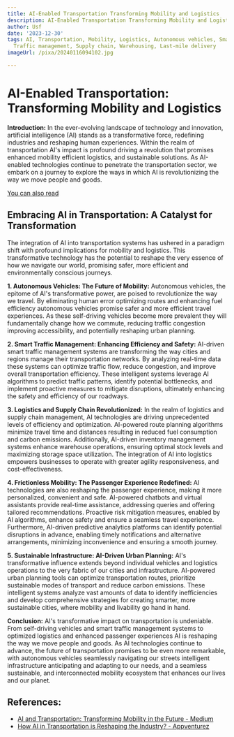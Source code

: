 ```yaml
---
title: AI-Enabled Transportation Transforming Mobility and Logistics
description: AI-Enabled Transportation Transforming Mobility and Logistics
author: Usf
date: '2023-12-30'
tags: AI, Transportation, Mobility, Logistics, Autonomous vehicles, Smart cities,
  Traffic management, Supply chain, Warehousing, Last-mile delivery
imageUrl: /pixa/20240116094102.jpg

---
```

# AI-Enabled Transportation: Transforming Mobility and Logistics

**Introduction:**
In the ever-evolving landscape of technology  and innovation, artificial intelligence (AI) stands as a transformative force, redefining industries and reshaping human experiences. Within the realm of transportation AI's impact is profound driving a revolution that promises enhanced mobility efficient logistics, and sustainable solutions.  As AI-enabled technologies continue to penetrate the transportation  sector, we embark on a journey to explore the ways  in  which  AI is revolutionizing the  way we move people and goods.

[You  can also read ]()


## Embracing AI in Transportation: A Catalyst for Transformation

The integration of AI into transportation systems has ushered in a paradigm shift with  profound implications  for mobility  and logistics. This transformative technology has the  potential to reshape the  very essence of how we navigate our world,  promising safer, more efficient and environmentally conscious journeys.

**1. Autonomous Vehicles: The Future of Mobility:**
Autonomous vehicles, the epitome of AI's transformative power, are poised to revolutionize the way we travel. By eliminating  human error optimizing routes and enhancing fuel efficiency autonomous vehicles promise safer and more efficient  travel experiences. As these self-driving vehicles become more prevalent they will fundamentally change how we commute, reducing traffic congestion improving accessibility, and  potentially reshaping urban planning.

**2. Smart Traffic Management:  Enhancing  Efficiency and Safety:**
AI-driven smart traffic management systems are transforming the way  cities and regions manage their transportation networks. By analyzing real-time data these systems  can optimize traffic  flow, reduce congestion, and improve overall transportation efficiency. These intelligent systems leverage  AI algorithms to predict traffic patterns, identify potential bottlenecks,  and implement proactive measures to mitigate disruptions, ultimately enhancing the safety and  efficiency of our roadways.

**3. Logistics and Supply Chain Revolutionized:**
In the realm of logistics and supply chain management,  AI technologies are driving unprecedented levels of efficiency and optimization. AI-powered route planning algorithms minimize travel time and distances resulting in reduced fuel consumption and carbon  emissions. Additionally, AI-driven inventory management systems enhance warehouse operations, ensuring optimal stock levels  and maximizing storage space utilization. The integration of  AI into  logistics empowers businesses to operate  with  greater agility responsiveness,  and cost-effectiveness.

**4. Frictionless Mobility: The Passenger Experience Redefined:**
AI technologies are also reshaping the passenger experience, making it more  personalized, convenient and safe.  AI-powered chatbots and virtual assistants provide real-time assistance, addressing queries  and offering tailored recommendations. Proactive risk mitigation measures,  enabled by AI algorithms, enhance safety and ensure a seamless travel experience. Furthermore, AI-driven predictive analytics platforms can identify potential disruptions in advance, enabling timely notifications and  alternative arrangements, minimizing inconvenience and  ensuring a smooth journey.

**5. Sustainable Infrastructure: AI-Driven Urban Planning:**
AI's  transformative influence extends beyond individual vehicles  and  logistics operations to the very fabric of our cities and infrastructure. AI-powered urban planning tools can optimize transportation routes, prioritize sustainable modes of  transport  and reduce carbon emissions. These intelligent systems analyze vast  amounts of  data to identify inefficiencies and develop comprehensive strategies for creating smarter, more sustainable cities, where mobility  and livability go hand in  hand.

**Conclusion:**
AI's transformative impact on transportation is undeniable. From self-driving vehicles and smart traffic management  systems to optimized  logistics and enhanced passenger experiences AI is reshaping the way we move people and goods. As AI technologies  continue to advance, the future of transportation promises to be even more remarkable, with autonomous vehicles seamlessly navigating our streets intelligent  infrastructure anticipating and adapting to our needs, and  a seamless sustainable, and interconnected mobility ecosystem that enhances  our lives and  our planet.

## References:
- [AI and Transportation: Transforming Mobility in the Future - Medium](https://medium.com/@ai_futureplus/ai-and-transportation-transforming-mobility-in-the-future-28d08133b45a)
- [How AI in Transportation is Reshaping the Industry? - Appventurez](https://www.appventurez.com/blog/ai-in-transportation)
